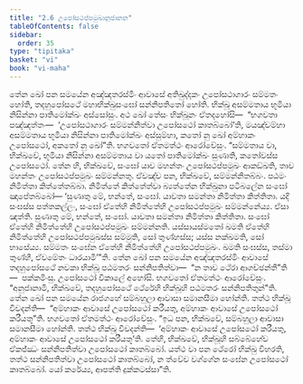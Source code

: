 ```yaml
---
title: "2.6 උපෝසථප්පමුඛානුජානන"
tableOfContents: false
sidebar:
  order: 35
type: "tipitaka"
basket: "vi"
book: "vi-maha"
---
```



<DynamicBreadcrumb />

<Division number="142" book="vi-maha">

<Paragraph number="602" book="vi-maha">
තේන ඛෝ පන සමයේන අඤ්ඤතරස්මිං ආවාසේ අතිඛුද්දකං උපෝසථාගාරං සම්මතං හෝති, තදහුපෝසථේ මහාභික්ඛුසංඝෝ සන්නිපතිතෝ හෝති. භික්ඛූ අසම්මතාය භූමියා නිසින්නා පාතිමෝක්ඛං අස්සෝසුං. අථ ඛෝ තේසං භික්ඛූනං ඒතදහෝසි—  “භගවතා පඤ්ඤත්තං—  ‘උපෝසථාගාරං සම්මන්නිත්වා උපෝසථෝ කාතබ්බෝ’ති, මයඤ්චම්හා අසම්මතාය භූමියා නිසින්නා පාතිමෝක්ඛං අස්සුම්හා, කතෝ නු ඛෝ අම්හාකං උපෝසථෝ, අකතෝ නු ඛෝ”ති. භගවතෝ ඒතමත්ථං ආරෝචේසුං. “සම්මතාය වා, භික්ඛවේ, භූමියා නිසින්නා අසම්මතාය වා යතෝ පාතිමෝක්ඛං සුණාති, කතෝවස්ස උපෝසථෝ. තේන හි, භික්ඛවේ, සංඝෝ යාව මහන්තං උපෝසථප්පමුඛං ආකඞ්ඛති, තාව මහන්තං උපෝසථප්පමුඛං සම්මන්නතු. ඒවඤ්ච පන, භික්ඛවේ, සම්මන්නිතබ්බං. පඨමං නිමිත්තා කිත්තේතබ්බා. නිමිත්තේ කිත්තේත්වා බ්‍යත්තේන භික්ඛුනා පටිබලේන සංඝෝ ඤාපේතබ්බෝ—
</Paragraph>

<Paragraph number="603" book="vi-maha">
‘සුණාතු මේ, භන්තේ, සංඝෝ. යාවතා සමන්තා නිමිත්තා කිත්තිතා. යදි සංඝස්ස පත්තකල්ලං, සංඝෝ ඒතේහි නිමිත්තේහි උපෝසථප්පමුඛං සම්මන්නේය්‍ය. ඒසා ඤත්ති.
</Paragraph>

<Paragraph number="604" book="vi-maha">
සුණාතු මේ, භන්තේ, සංඝෝ. යාවතා සමන්තා නිමිත්තා කිත්තිතා. සංඝෝ ඒතේහි නිමිත්තේහි උපෝසථප්පමුඛං සම්මන්නති. යස්සායස්මතෝ ඛමති ඒතේහි නිමිත්තේහි උපෝසථප්පමුඛස්ස සම්මුති, සෝ තුණ්හස්ස; යස්ස නක්ඛමති, සෝ භාසේය්‍ය. සම්මතං සංඝේන ඒතේහි නිමිත්තේහි උපෝසථප්පමුඛං. ඛමති සංඝස්ස, තස්මා තුණ්හී, ඒවමේතං ධාරයාමී’”ති.
</Paragraph>

<Paragraph number="605" book="vi-maha">
තේන ඛෝ පන සමයේන අඤ්ඤතරස්මිං ආවාසේ තදහුපෝසථේ නවකා භික්ඛූ පඨමතරං සන්නිපතිත්වා—  “න තාව ථේරා ආගච්ඡන්තී”ති—  පක්කමිංසු. උපෝසථෝ විකාලේ අහෝසි. භගවතෝ ඒතමත්ථං ආරෝචේසුං. “අනුජානාමි, භික්ඛවේ, තදහුපෝසථේ ථේරේහි භික්ඛූහි පඨමතරං සන්නිපතිතුන්”ති.
</Paragraph>

<Paragraph number="606" book="vi-maha">
තේන ඛෝ පන සමයේන රාජගහේ සම්බහුලා ආවාසා සමානසීමා හෝන්ති. තත්ථ භික්ඛූ විවදන්ති—  “අම්හාකං ආවාසේ උපෝසථෝ කරීයතු, අම්හාකං ආවාසේ උපෝසථෝ කරීයතූ”ති. භගවතෝ ඒතමත්ථං ආරෝචේසුං. “ඉධ පන, භික්ඛවේ, සම්බහුලා ආවාසා සමානසීමා හෝන්ති. තත්ථ භික්ඛූ විවදන්ති—  ‘අම්හාකං ආවාසේ උපෝසථෝ කරීයතු, අම්හාකං ආවාසේ උපෝසථෝ කරීයතූ’ති. තේහි, භික්ඛවේ, භික්ඛූහි සබ්බේහේව ඒකජ්ඣං සන්නිපතිත්වා උපෝසථෝ කාතබ්බෝ. යත්ථ වා පන ථේරෝ භික්ඛු විහරති, තත්ථ සන්නිපතිත්වා උපෝසථෝ කාතබ්බෝ, න ත්වේව වග්ගේන සංඝේන උපෝසථෝ කාතබ්බෝ. යෝ කරේය්‍ය, ආපත්ති දුක්කටස්සා”ති.
</Paragraph>
</Division>